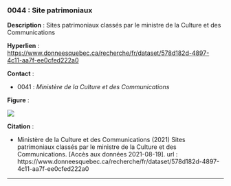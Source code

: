 ### 0044 : Site patrimoniaux {-}

<!-- -------------------------------------------------- -->
**Description** : Sites patrimoniaux classés par le ministre de la Culture et des Communications

<!-- -------------------------------------------------- -->

  **Hyperlien** : [https://www.donneesquebec.ca/recherche/fr/dataset/578d182d-4897-4c11-aa7f-ee0cfed222a0](https://www.donneesquebec.ca/recherche/fr/dataset/578d182d-4897-4c11-aa7f-ee0cfed222a0)


<!-- -------------------------------------------------- -->



<!-- -------------------------------------------------- -->
**Contact** :


  - 0041 : *Ministère de la Culture et des Communications*


<!-- -------------------------------------------------- -->
**Figure** :

![](../figures/figures-format/data0044.png)


<!-- -------------------------------------------------- -->
**Citation** :


  - Ministère de la Culture et des Communications (2021) Sites patrimoniaux classés par le ministre de la Culture et des Communications. [Accès aux données 2021-08-19]. url : https://www.donneesquebec.ca/recherche/fr/dataset/578d182d-4897-4c11-aa7f-ee0cfed222a0




<!-- -------------------------------------------------- -->



<hr>
<br>
